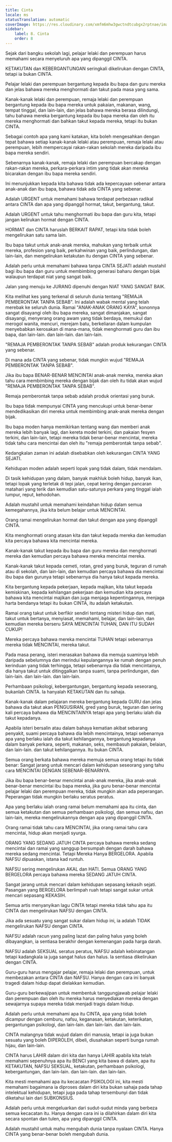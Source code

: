 ```yaml
---
title: Cinta
locale: ms
statusTranslation: automatic
coverImage: https://res.cloudinary.com/xmfm6mhw3gwctndtcubgx2rptnae/image/upload/v1740337243/small_cover_educacion_fundamental_a051170f1c.webp
sidebar:
    label: 8. Cinta
    order: 8
---
```

Sejak dari bangku sekolah lagi, pelajar lelaki dan perempuan harus memahami secara menyeluruh apa yang dipanggil CINTA.

KETAKUTAN dan KEBERGANTUNGAN seringkali dikelirukan dengan CINTA, tetapi ia bukan CINTA.

Pelajar lelaki dan perempuan bergantung kepada ibu bapa dan guru mereka dan jelas bahawa mereka menghormati dan takut pada masa yang sama.

Kanak-kanak lelaki dan perempuan, remaja lelaki dan perempuan bergantung kepada ibu bapa mereka untuk pakaian, makanan, wang, tempat tinggal, dan lain-lain, dan jelas bahawa mereka berasa dilindungi, tahu bahawa mereka bergantung kepada ibu bapa mereka dan oleh itu mereka menghormati dan bahkan takut kepada mereka, tetapi itu bukan CINTA.

Sebagai contoh apa yang kami katakan, kita boleh mengesahkan dengan tepat bahawa setiap kanak-kanak lelaki atau perempuan, remaja lelaki atau perempuan, lebih mempercayai rakan-rakan sekolah mereka daripada ibu bapa mereka sendiri.

Sebenarnya kanak-kanak, remaja lelaki dan perempuan bercakap dengan rakan-rakan mereka, perkara-perkara intim yang tidak akan mereka bicarakan dengan ibu bapa mereka sendiri.

Ini menunjukkan kepada kita bahawa tidak ada kepercayaan sebenar antara anak-anak dan ibu bapa, bahawa tidak ada CINTA yang sebenar.

Adalah URGENT untuk memahami bahawa terdapat perbezaan radikal antara CINTA dan apa yang dipanggil hormat, takut, bergantung, takut.

Adalah URGENT untuk tahu menghormati ibu bapa dan guru kita, tetapi jangan kelirukan hormat dengan CINTA.

HORMAT dan CINTA haruslah BERKAIT RAPAT, tetapi kita tidak boleh mengelirukan satu sama lain.

Ibu bapa takut untuk anak-anak mereka, mahukan yang terbaik untuk mereka, profesion yang baik, perkahwinan yang baik, perlindungan, dan lain-lain, dan mengelirukan ketakutan itu dengan CINTA yang sebenar.

Adalah perlu untuk memahami bahawa tanpa CINTA SEJATI adalah mustahil bagi ibu bapa dan guru untuk membimbing generasi baharu dengan bijak walaupun terdapat niat yang sangat baik.

Jalan yang menuju ke JURANG dipenuhi dengan NIAT YANG SANGAT BAIK.

Kita melihat kes yang terkenal di seluruh dunia tentang "REMAJA PEMBERONTAK TANPA SEBAB". Ini adalah wabak mental yang telah merebak ke seluruh dunia. Ramai "ANAK-ANAK ORANG KAYA", kononnya sangat disayangi oleh ibu bapa mereka, sangat dimanjakan, sangat disayangi, menyerang orang awam yang tidak berdaya, memukul dan merogol wanita, mencuri, merejam batu, berkeliaran dalam kumpulan menyebabkan kerosakan di mana-mana, tidak menghormati guru dan ibu bapa, dan lain-lain. dan lain-lain. dan lain-lain.

"REMAJA PEMBERONTAK TANPA SEBAB" adalah produk kekurangan CINTA yang sebenar.

Di mana ada CINTA yang sebenar, tidak mungkin wujud "REMAJA PEMBERONTAK TANPA SEBAB".

Jika ibu bapa BENAR-BENAR MENCINTAI anak-anak mereka, mereka akan tahu cara membimbing mereka dengan bijak dan oleh itu tidak akan wujud "REMAJA PEMBERONTAK TANPA SEBAB".

Remaja pemberontak tanpa sebab adalah produk orientasi yang buruk.

Ibu bapa tidak mempunyai CINTA yang mencukupi untuk benar-benar mendedikasikan diri mereka untuk membimbing anak-anak mereka dengan bijak.

Ibu bapa moden hanya memikirkan tentang wang dan memberi anak mereka lebih banyak lagi, dan kereta model terkini, dan pakaian fesyen terkini, dan lain-lain, tetapi mereka tidak benar-benar mencintai, mereka tidak tahu cara mencintai dan oleh itu "remaja pemberontak tanpa sebab".

Kedangkalan zaman ini adalah disebabkan oleh kekurangan CINTA YANG SEJATI.

Kehidupan moden adalah seperti lopak yang tidak dalam, tidak mendalam.

Di tasik kehidupan yang dalam, banyak makhluk boleh hidup, banyak ikan, tetapi lopak yang terletak di tepi jalan, cepat kering dengan pancaran matahari yang terik dan kemudian satu-satunya perkara yang tinggal ialah lumpur, reput, kehodohan.

Adalah mustahil untuk memahami keindahan hidup dalam semua kemegahannya, jika kita belum belajar untuk MENCINTAI.

Orang ramai mengelirukan hormat dan takut dengan apa yang dipanggil CINTA.

Kita menghormati orang atasan kita dan takut kepada mereka dan kemudian kita percaya bahawa kita mencintai mereka.

Kanak-kanak takut kepada ibu bapa dan guru mereka dan menghormati mereka dan kemudian percaya bahawa mereka mencintai mereka.

Kanak-kanak takut kepada cemeti, rotan, gred yang buruk, teguran di rumah atau di sekolah, dan lain-lain, dan kemudian percaya bahawa dia mencintai ibu bapa dan gurunya tetapi sebenarnya dia hanya takut kepada mereka.

Kita bergantung kepada pekerjaan, kepada majikan, kita takut kepada kemiskinan, kepada kehilangan pekerjaan dan kemudian kita percaya bahawa kita mencintai majikan dan juga menjaga kepentingannya, menjaga harta bendanya tetapi itu bukan CINTA, itu adalah ketakutan.

Ramai orang takut untuk berfikir sendiri tentang misteri hidup dan mati, takut untuk bertanya, menyiasat, memahami, belajar, dan lain-lain, dan kemudian mereka berseru SAYA MENCINTAI TUHAN, DAN ITU SUDAH CUKUP!

Mereka percaya bahawa mereka mencintai TUHAN tetapi sebenarnya mereka tidak MENCINTAI, mereka takut.

Pada masa perang, isteri merasakan bahawa dia memuja suaminya lebih daripada sebelumnya dan merindui kepulangannya ke rumah dengan penuh kerinduan yang tidak terhingga, tetapi sebenarnya dia tidak mencintainya, dia hanya takut untuk ditinggalkan tanpa suami, tanpa perlindungan, dan lain-lain. dan lain-lain. dan lain-lain.

Perhambaan psikologi, kebergantungan, bergantung kepada seseorang, bukanlah CINTA. Ia hanyalah KETAKUTAN dan itu sahaja.

Kanak-kanak dalam pelajaran mereka bergantung kepada GURU dan jelas bahawa dia takut akan PENGUSIRAN, gred yang buruk, teguran dan sering kali percaya bahawa dia MENCINTAINYA tetapi apa yang berlaku ialah dia takut kepadanya.

Apabila isteri bersalin atau dalam bahaya kematian akibat sebarang penyakit, suami percaya bahawa dia lebih mencintainya, tetapi sebenarnya apa yang berlaku ialah dia takut kehilangannya, bergantung kepadanya dalam banyak perkara, seperti, makanan, seks, membasuh pakaian, belaian, dan lain-lain. dan takut kehilangannya. Itu bukan CINTA.

Semua orang berkata bahawa mereka memuja semua orang tetapi itu tidak benar: Sangat jarang untuk mencari dalam kehidupan seseorang yang tahu cara MENCINTAI DENGAN SEBENAR-BENARNYA.

Jika ibu bapa benar-benar mencintai anak-anak mereka, jika anak-anak benar-benar mencintai ibu bapa mereka, jika guru benar-benar mencintai pelajar lelaki dan perempuan mereka, tidak mungkin akan ada peperangan. Peperangan tidak mungkin berlaku seratus peratus.

Apa yang berlaku ialah orang ramai belum memahami apa itu cinta, dan semua ketakutan dan semua perhambaan psikologi, dan semua nafsu, dan lain-lain, mereka mengelirukannya dengan apa yang dipanggil CINTA.

Orang ramai tidak tahu cara MENCINTAI, jika orang ramai tahu cara mencintai, hidup akan menjadi syurga.

ORANG YANG SEDANG JATUH CINTA percaya bahawa mereka sedang mencintai dan ramai yang sanggup bersumpah dengan darah bahawa mereka sedang mencintai. Tetapi Mereka Hanya BERGELORA. Apabila NAFSU dipuaskan, istana kad runtuh.

NAFSU sering mengelirukan AKAL dan HATI. Semua ORANG YANG BERGELORA percaya bahawa mereka SEDANG JATUH CINTA.

Sangat jarang untuk mencari dalam kehidupan sepasang kekasih sejati. Pasangan yang BERGELORA berlimpah ruah tetapi sangat sukar untuk mencari sepasang KEKASIH.

Semua artis menyanyikan lagu CINTA tetapi mereka tidak tahu apa itu CINTA dan mengelirukan NAFSU dengan CINTA.

Jika ada sesuatu yang sangat sukar dalam hidup ini, ia adalah TIDAK mengelirukan NAFSU dengan CINTA.

NAFSU adalah racun yang paling lazat dan paling halus yang boleh dibayangkan, ia sentiasa berakhir dengan kemenangan pada harga darah.

NAFSU adalah SEKSUAL seratus peratus, NAFSU adalah kebinatangan tetapi kadangkala ia juga sangat halus dan halus. Ia sentiasa dikelirukan dengan CINTA.

Guru-guru harus mengajar pelajar, remaja lelaki dan perempuan, untuk membezakan antara CINTA dan NAFSU. Hanya dengan cara ini banyak tragedi dalam hidup dapat dielakkan kemudian.

Guru-guru berkewajipan untuk membentuk tanggungjawab pelajar lelaki dan perempuan dan oleh itu mereka harus menyediakan mereka dengan sewajarnya supaya mereka tidak menjadi tragis dalam hidup.

Adalah perlu untuk memahami apa itu CINTA, apa yang tidak boleh dicampur dengan cemburu, nafsu, keganasan, ketakutan, keterikatan, pergantungan psikologi, dan lain-lain. dan lain-lain. dan lain-lain.

CINTA malangnya tidak wujud dalam diri manusia, tetapi ia juga bukan sesuatu yang boleh DIPEROLEH, dibeli, diusahakan seperti bunga rumah hijau, dan lain-lain.

CINTA harus LAHIR dalam diri kita dan hanya LAHIR apabila kita telah memahami sepenuhnya apa itu BENCI yang kita bawa di dalam, apa itu KETAKUTAN, NAFSU SEKSUAL, ketakutan, perhambaan psikologi, kebergantungan, dan lain-lain. dan lain-lain. dan lain-lain.

Kita mesti memahami apa itu kecacatan PSIKOLOGI ini, kita mesti memahami bagaimana ia diproses dalam diri kita bukan sahaja pada tahap intelektual kehidupan, tetapi juga pada tahap tersembunyi dan tidak diketahui lain dari SUBKONSIUS.

Adalah perlu untuk mengeluarkan dari sudut-sudut minda yang berbeza semua kecacatan itu. Hanya dengan cara ini ia dilahirkan dalam diri kita secara spontan dan tulen, apa yang dipanggil CINTA.

Adalah mustahil untuk mahu mengubah dunia tanpa nyalaan CINTA. Hanya CINTA yang benar-benar boleh mengubah dunia.

